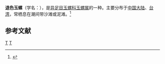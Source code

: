 {{Speciesbox 
| taxon = Natica lurida
| binomial_authority = (Philippi, 1870)
}}
'''退色玉螺'''（学名：''{{lang|la|Natica lurida}}''），是[[异足目|异足目]][[玉螺科|玉螺科]][[玉螺属|玉螺属]]的一种。主要分布于[[中国大陆|中国大陆]]、[[台湾|台湾]]，常栖息在潮间带沙滩或泥滩。<ref>{{cite web|url=http://shell.sinica.edu.tw/chinese/shellbase_detail.php?science_no=669|title=国际贝库：退色玉螺|publisher=台湾贝类资料库|accessdate=2009-08-11}}</ref>

== 参考文献 ==
{{reflist}}
{{taxonbar}}
[[Category:_1870年描述的动物|T]]
[[Category:玉螺属|T]]